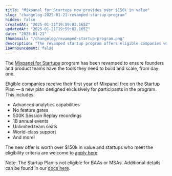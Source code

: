 ```yaml
---
title: "Mixpanel for Startups now provides over $150k in value"
slug: "changelog-2025-01-21-revamped-startup-program"
hidden: false
createdAt: "2025-01-21T19:59:02.165Z"
updatedAt: "2025-01-21T19:59:02.165Z"
date: "2025-01-21"
thumbnail: "/changelog/revamped-startup-program.png"
description: "The revamped startup program offers eligible companies with complete access to Mixpanel's comprehensive analytics, free for their first year."
isAnnouncement: false
---
```


<ChangelogPostHeader
  date="2025-01-21"
  image="/changelog/revamped-startup-program.png"
  title="Mixpanel for Startups now provides over $150k in value"
/>

The [Mixpanel for Startups](https://mixpanel.com/startups/) program has been revamped to ensure founders and product teams have the tools they need to build and scale, from day one. 

Eligible companies receive their first year of Mixpanel free on the Startup Plan — a new plan designed exclusively for participants in the program. 
This includes:
- Advanced analytics capabilities
- No feature gates 
- 500K Session Replay recordings
- 1B annual events
- Unlimited team seats
- World-class support
- And more!

The new offer is worth over $150k in value and startups who meet the eligibility criteria are welcome to [apply here](https://mixpanel.com/startups/).  


Note: The Startup Plan is not eligible for BAAs or MSAs. Additional details can be found in our [docs here](https://docs.mixpanel.com/docs/pricing/startup-program).

